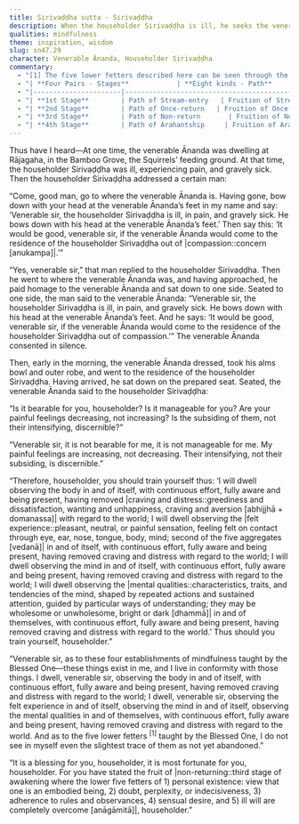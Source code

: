 ```yaml
---
title: Sirivaḍḍha sutta - Sirivaḍḍha
description: When the householder Sirivaḍḍha is ill, he seeks the venerable Ānanda’s counsel. When the venerable Ānanda guides him in the four establishments of mindfulness, the householder declares to have already cultivated them. Moreover, he is free from the five lower fetters.
qualities: mindfulness
theme: inspiration, wisdom
slug: sn47.29
character: Venerable Ānanda, Householder Sirivaḍḍha
commentary:
  - "[1] The five lower fetters described here can be seen through the context of the four pairs of individuals, eight stages of awakening, and the ten fetters:"
  - "| **Four Pairs - Stages**            | **Eight kinds - Path**       | **Eight kinds - Fruition**    | **Fetters Overcome / Weakened**                                  |"
  - "|----------------------|------------------------------------------|-----------------------------------------|------------------------------------------------------------------|"
  - "| **1st Stage**        | Path of Stream-entry   | Fruition of Stream-entry | Overcomes: <br> 1) |Personal existence::individual identity, embodied being, view that one is the owner of the body and mind [sakkāya]| <br> 2) |Doubt::uncertainty, indecisiveness, lack of confidence in the Buddha’s teachings [vicikicchā]| <br> 3) |Clinging to rules and observances::clinging to precepts and practices, adherence to rites and rituals [sīlabbataparāmāsa]| |"
  - "| **2nd Stage**        | Path of Once-return   | Fruition of Once-return | Weakens: <br> 4) |Sensual desire::interest in sensual pleasure, sensual impulse [kāmacchanda]| <br> 5) |Ill will::intentional act of mentally opposing or rejecting others; an intentional construct fueled by aversion, directed against kindness or compassion. It manifests as hostility of will, impeding goodwill and fostering internal or external conflict. [byāpāda]| |"
  - "| **3rd Stage**        | Path of Non-return       | Fruition of Non-return     | Overcomes: <br> 4) Sensual desire <br> 5) Ill will |"
  - "| **4th Stage**        | Path of Arahantship     | Fruition of Arahantship | Overcomes: <br> 6) |Passion for worldly existence::desire for material existence [rūparāga]| <br> 7) |Passion for formless existence::desire for non-material existence [arūparāga]| <br> 8) |Conceit::self-view expressed as comparison—seeing oneself as superior, inferior, or equal; the persistent “I am” conceit (asmimāna) that underlies identification and fuels rebirth [māna]| <br> 9) |Restlessness::mental agitation, distraction, excitement [uddhacca]| <br>10) |Ignorance::fundamental unawareness or misunderstanding of the true nature of reality, not experientially understanding the four noble truths [avijjā]| |"
---
```


Thus have I heard—At one time, the venerable Ānanda was dwelling at Rājagaha, in the Bamboo Grove, the Squirrels’ feeding ground. At that time, the householder Sirivaḍḍha was ill, experiencing pain, and gravely sick. Then the householder Sirivaḍḍha addressed a certain man:

“Come, good man, go to where the venerable Ānanda is. Having gone, bow down with your head at the venerable Ānanda’s feet in my name and say: ‘Venerable sir, the householder Sirivaḍḍha is ill, in pain, and gravely sick. He bows down with his head at the venerable Ānanda’s feet.’ Then say this: ‘It would be good, venerable sir, if the venerable Ānanda would come to the residence of the householder Sirivaḍḍha out of |compassion::concern [anukampa]|.’”

“Yes, venerable sir,” that man replied to the householder Sirivaḍḍha. Then he went to where the venerable Ānanda was, and having approached, he paid homage to the venerable Ānanda and sat down to one side. Seated to one side, the man said to the venerable Ānanda: “Venerable sir, the householder Sirivaḍḍha is ill, in pain, and gravely sick. He bows down with his head at the venerable Ānanda’s feet. And he says: ‘It would be good, venerable sir, if the venerable Ānanda would come to the residence of the householder Sirivaḍḍha out of compassion.’” The venerable Ānanda consented in silence.

Then, early in the morning, the venerable Ānanda dressed, took his alms bowl and outer robe, and went to the residence of the householder Sirivaḍḍha. Having arrived, he sat down on the prepared seat. Seated, the venerable Ānanda said to the householder Sirivaḍḍha:

“Is it bearable for you, householder? Is it manageable for you? Are your painful feelings decreasing, not increasing? Is the subsiding of them, not their intensifying, discernible?”

“Venerable sir, it is not bearable for me, it is not manageable for me. My painful feelings are increasing, not decreasing. Their intensifying, not their subsiding, is discernible.”

“Therefore, householder, you should train yourself thus: ‘I will dwell observing the body in and of itself, with continuous effort, fully aware and being present, having removed |craving and distress::greediness and dissatisfaction, wanting and unhappiness, craving and aversion [abhijjhā + domanassa]| with regard to the world; I will dwell observing the |felt experience::pleasant, neutral, or painful sensation, feeling felt on contact through eye, ear, nose, tongue, body, mind; second of the five aggregates [vedanā]| in and of itself, with continuous effort, fully aware and being present, having removed craving and distress with regard to the world; I will dwell observing the mind in and of itself, with continuous effort, fully aware and being present, having removed craving and distress with regard to the world; I will dwell observing the |mental qualities::characteristics, traits, and tendencies of the mind, shaped by repeated actions and sustained attention, guided by particular ways of understanding; they may be wholesome or unwholesome, bright or dark [dhammā]| in and of themselves, with continuous effort, fully aware and being present, having removed craving and distress with regard to the world.’ Thus should you train yourself, householder.”

“Venerable sir, as to these four establishments of mindfulness taught by the Blessed One—these things exist in me, and I live in conformity with those things. I dwell, venerable sir, observing the body in and of itself, with continuous effort, fully aware and being present, having removed craving and distress with regard to the world; I dwell, venerable sir, observing the felt experience in and of itself, observing the mind in and of itself, observing the mental qualities in and of themselves, with continuous effort, fully aware and being present, having removed craving and distress with regard to the world. And as to the five lower fetters <sup>[1]</sup> taught by the Blessed One, I do not see in myself even the slightest trace of them as not yet abandoned.”

“It is a blessing for you, householder, it is most fortunate for you, householder. For you have stated the fruit of |non-returning::third stage of awakening where the lower five fetters of 1) personal existence: view that one is an embodied being, 2) doubt, perplexity, or indecisiveness, 3) adherence to rules and observances, 4) sensual desire, and 5) ill will are completely overcome [anāgāmitā]|, householder.”